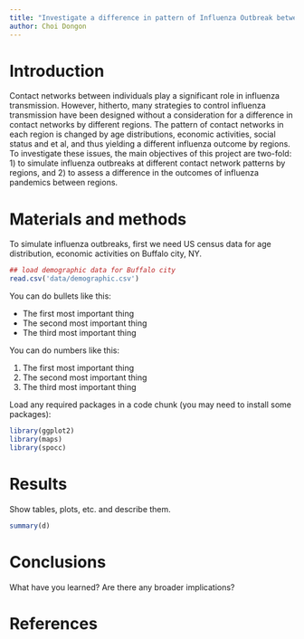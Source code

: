 ```yaml
---
title: "Investigate a difference in pattern of Influenza Outbreak between different regions"
author: Choi Dongon
---
```


# Introduction

Contact networks between individuals play a significant role in influenza transmission. However, hitherto, many strategies to control influenza transmission have been designed without a consideration for a difference in contact networks by different regions. The pattern of contact networks in each region is changed by age distributions, economic activities, social status and et al, and thus yielding a different influenza outcome by regions. To investigate these issues, the main objectives of this project are two-fold: 1) to simulate influenza outbreaks at different contact network patterns by regions, and 2) to assess a difference in the outcomes of influenza pandemics between regions. 

# Materials and methods

To simulate influenza outbreaks, first we need US census data for age distribution, economic activities on Buffalo city, NY.
```r
## load demographic data for Buffalo city
read.csv('data/demographic.csv')
```


You can do bullets like this:

* The first most important thing
* The second most important thing
* The third most important thing

You can do numbers like this:

1. The first most important thing
2. The second most important thing
3. The third most important thing

Load any required packages in a code chunk (you may need to install some packages):

```r
library(ggplot2)
library(maps)
library(spocc)
```

# Results

Show tables, plots, etc. and describe them.
```r
summary(d)
```


# Conclusions

What have you learned?  Are there any broader implications?

# References